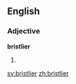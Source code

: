==English==

===Adjective===
'''bristlier'''

# {{en-comparative of|bristly}}

[[sv:bristlier]]
[[zh:bristlier]]